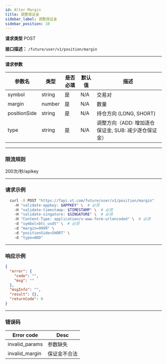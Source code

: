 ```yaml
---
id: Alter Margin
title: 调整保证金
sidebar_label: 调整保证金
sidebar_position: 10
---
```


**请求类型** POST

**接口描述：** `/future/user/v1/position/margin`

---

**请求参数**

| 参数名       | 类型   | 是否必填 | 默认值 | 描述 |
| ------------ | ------ | -------- | ------ | ---- |
| symbol       | string | 是       | N/A    | 交易对 |
| margin       | number | 是       | N/A    | 数量 |
| positionSide | string | 是       | N/A    | 持仓方向 (LONG, SHORT) |
| type         | string | 是       | N/A    | 调整方向（ADD: 增加逐仓保证金, SUB: 减少逐仓保证金） |

---

### 限流规则

200次/秒/apikey

---

### 请求示例
```bash
  curl -X POST "https://fapi.xt.com/future/user/v1/position/margin"
    -H "validate-appkey: $APPKEY" \  # 必须
    -H "validate-timestamp: $TIMESTAMP" \  # 必须
    -H "validate-singature: $SINGATURE" \  # 必须
    -H "Content-Type: application/x-www-form-urlencoded" \  # 必须
    -d "symbol=btc_usdt" \  # 必须
    -d "margin=9999" \ 
    -d "positionSide=SHORT" \ 
    -d "type=ADD" 
```

---

### 响应示例

```json title="Response"
{
  "error": {
    "code": "",
    "msg": ""
  },
  "msgInfo": "",
  "result": {},
  "returnCode": 0
}
```

---

### 错误码

| **Error code**               | **Desc**                       |
| ---------------------------- | ------------------------------ |
| invalid_params               | 参数缺失                 |
| invalid_margin | 保证金不合法 |


